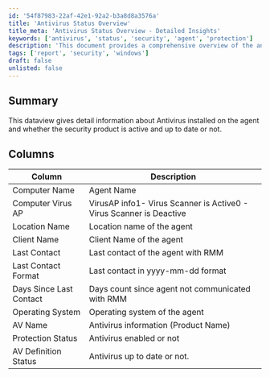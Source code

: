 ```yaml
---
id: '54f87983-22af-42e1-92a2-b3a8d8a3576a'
title: 'Antivirus Status Overview'
title_meta: 'Antivirus Status Overview - Detailed Insights'
keywords: ['antivirus', 'status', 'security', 'agent', 'protection']
description: 'This document provides a comprehensive overview of the antivirus status on agents, detailing information about the installed antivirus software, its activation status, and whether it is up to date. It includes key metrics such as last contact time, operating system details, and protection status.'
tags: ['report', 'security', 'windows']
draft: false
unlisted: false
---
```

## Summary

This dataview gives detail information about Antivirus installed on the agent and whether the security product is active and up to date or not.

## Columns

| Column                     | Description                                                  |
|----------------------------|--------------------------------------------------------------|
| Computer Name              | Agent Name                                                  |
| Computer Virus AP          | VirusAP info1- Virus Scanner is Active0 - Virus Scanner is Deactive |
| Location Name              | Location name of the agent                                   |
| Client Name                | Client Name of the agent                                     |
| Last Contact               | Last contact of the agent with RMM                          |
| Last Contact Format        | Last contact in yyyy-mm-dd format                           |
| Days Since Last Contact    | Days count since agent not communicated with RMM            |
| Operating System           | Operating system of the agent                                |
| AV Name                    | Antivirus information (Product Name)                         |
| Protection Status          | Antivirus enabled or not                                     |
| AV Definition Status       | Antivirus up to date or not.                                 |













